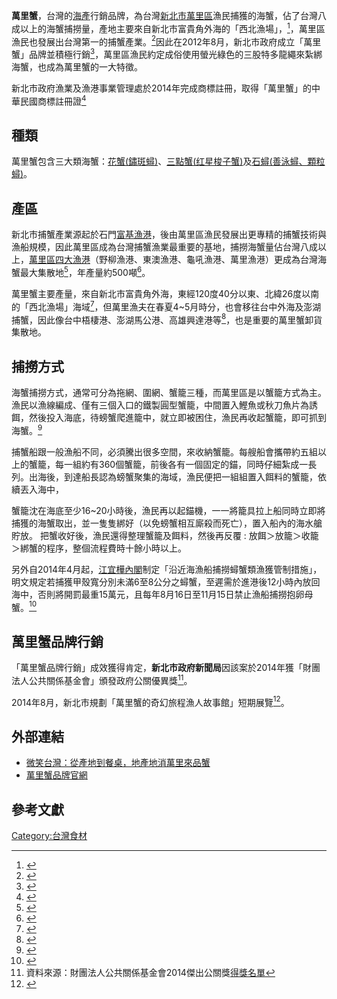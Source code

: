 '''萬里蟹'''，台灣的[[海產|海產]]行銷品牌，為台灣[[新北市|新北市]][[萬里區|萬里區]]漁民捕獲的海蟹，佔了台灣八成以上的海蟹捕撈量，產地主要來自新北市富貴角外海的「西北漁場」，<ref>{{Cite web|url = http://wanlicrab.tw|title = 萬里蟹【為什麼叫萬里蟹?? 】|accessdate = 2014-07-13|publisher = 新北市政府新聞局|quote = "...新北市萬里區，而萬里蟹最大的產地，就來自「西北漁場」..."|year = 2013}}</ref>，萬里區漁民也發展出台灣第一的捕蟹產業。<ref>{{Cite journal|journal = 今周刊|title = 秋嘗萬里蟹|author = 高靜玉|issue = 872|url = http://www.businesstoday.com.tw/article-content-80730-102078|date = September 5, 2013|publisher = 今周文化事業(股)公司|quote = "絕大多數的專業捕蟹船，船長都是萬里人"}}</ref>因此在2012年8月，新北市政府成立「萬里蟹」品牌並積極行銷<ref>{{Cite news|title = 朱立倫行銷萬里蟹品牌 為台灣第一海蟹發聲|url = http://www.ntpc.gov.tw/ch/home.jsp?id=28&parentpath=0,6,27&mcustomize=news_view.jsp&dataserno=256629&t=null&mserno=201309160001|publisher = 新北市政府新聞局|date = 2012-08-29}}</ref>，萬里區漁民約定成俗使用螢光綠色的三股特多龍繩來紮綁海蟹，也成為萬里蟹的一大特徵。

新北市政府漁業及漁港事業管理處於2014年完成商標註冊，取得「萬里蟹」的中華民國商標註冊證<ref>{{Cite news|url=http://news.ltn.com.tw/news/politics/breakingnews/2506108|title=萬里蟹是誰功勞？ 漁業處出示商標註冊證... - 政治 - 自由時報電子報|accessdate=2018-08-02}}</ref>

== 種類 ==
萬里蟹包含三大類海蟹：[[鏽斑蟳|花蟹(鏽斑蟳)]]、[[红星梭子蟹|三點蟹(红星梭子蟹)]]及[[善泳蟳|石蟳(善泳蟳、顆粒蟳)]]。
== 產區 ==
新北市捕蟹產業源起於石門[[富基漁港|富基漁港]]，後由萬里區漁民發展出更專精的捕蟹技術與漁船規模，因此萬里區成為台灣捕蟹漁業最重要的基地，捕撈海蟹量佔台灣八成以上，[[台灣漁港列表#新北市|萬里區四大漁港]]（野柳漁港、東澳漁港、龜吼漁港、萬里漁港）更成為台灣海蟹最大集散地<ref>{{Cite news|title = 痴情只為萬里蟹|author = 焦桐|url = http://www.appledaily.com.tw/appledaily/article/supplement/20131120/35448827/|work = 蘋果日報|publisher = NEXT Media|date = 2013-11-20}}</ref>，年產量約500噸<ref>{{cite news|title=新北市「萬里蟹」締造3億元商機|url=http://m.ftv.com.tw/newscontent.aspx?sno=2013826S08M1|accessdate=2014-08-26|newspaper=民視新聞網|date=2013-08-26}}</ref>。

萬里蟹主要產量，來自新北市富貴角外海，東經120度40分以東、北緯26度以南的「西北漁場」海域<ref>{{Cite journal|author = 張瓊方|title = 秋蟹飄香萬里|journal = Taiwan Panorama 台灣光華雜誌|pages = 95|date=November 2013}}</ref>，但萬里漁夫在春夏4~5月時分，也會移往台中外海及澎湖捕蟹，因此像台中梧棲港、澎湖馬公港、高雄興達港等<ref>{{Cite journal|author = 劉易昇|date = 2013-10-03|title = 秋蟹開吃|journal = 食尚玩家雙周刊|issue = 276|publisher = 聯意製作股份有限公司}}</ref>，也是重要的萬里蟹卸貨集散地。 

== 捕撈方式 ==

海蟹捕撈方式，通常可分為拖網、圍網、蟹籠三種，而萬里區是以蟹籠方式為主。漁民以漁線編成、僅有三個入口的鐵製圓型蟹籠，中間置入鰹魚或秋刀魚片為誘餌，然後投入海底，待螃蟹爬進籠中，就立即被困住，漁民再收起蟹籠，即可抓到海蟹。<ref>{{Cite news|title = 產量冠全台萬里蟹  新北市打造優質品牌|author = 李鋅銅|url = http://www.want-daily.com/portal.php?mod=view&aid=44604|work = 旺報|publisher = 中時集團|date = 2012-09-29|page = B4}}</ref>

捕蟹船跟一般漁船不同，必須騰出很多空間，來收納蟹籠。每艘船會攜帶約五組以上的蟹籠，每一組約有360個蟹籠，前後各有一個固定的錨，同時仔細紮成一長列。出海後，到達船長認為螃蟹聚集的海域，漁民便把一組組置入餌料的蟹籠，依續丟入海中，

蟹籠沈在海底至少16~20小時後，漁民再以起錨機，一一將籠具拉上船同時立即將捕獲的海蟹取出，並一隻隻綁好（以免螃蟹相互廝殺而死亡），置入船內的海水艙貯放。
把蟹收好後，漁民還得整理蟹籠及餌料，然後再反覆 : 放餌＞放籠＞收籠＞綁蟹的程序，整個流程費時十餘小時以上。

另外自2014年4月起，[[江宜樺內閣|江宜樺內閣]]制定「沿近海漁船捕撈蟳蟹類漁獲管制措施」，明文規定若捕獲甲殼寬分別未滿6至8公分之蟳蟹，至遲需於進港後12小時內放回海中，否則將開罰最重15萬元，且每年8月16日至11月15日禁止漁船捕撈抱卵母蟹。<ref>{{cite news|author=曾佳俊|title=保護海洋資源 禁捕小萬里蟹|url=http://www.appledaily.com.tw/appledaily/article/headline/20140329/35733095/|accessdate=2014-08-25|newspaper=蘋果日報|date=2014-03-29}}</ref>

== 萬里蟹品牌行銷 ==
「萬里蟹品牌行銷」成效獲得肯定，'''新北市政府新聞局'''因該案於2014年獲「財團法人公共關係基金會」頒發政府公關優異獎<ref>資料來源：財團法人公共關係基金會2014傑出公關獎[http://www.publicrelations.org.tw/02p-64.html 得獎名單]
</ref>。

2014年8月，新北市規劃「萬里蟹的奇幻旅程漁人故事館」短期展覽<ref>{{cite news|author=林金池|title=認識萬里蟹 來趟奇幻旅程|url=http://www.chinatimes.com/newspapers/20140801001493-260107|accessdate=2014-08-26|newspaper=中國時報|date=2014-08-01}}</ref>。

==外部連結==
*[https://smiletaiwan.cw.com.tw/article/733 微笑台灣：從產地到餐桌，地產地消萬里來品蟹]
*[https://wanlicrab.tw 萬里蟹品牌官網]

== 參考文獻 ==
{{Reflist|2}}

[[Category:台灣食材|Category:台灣食材]]